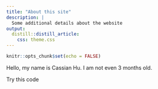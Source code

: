 ```yaml
---
title: "About this site"
description: |
  Some additional details about the website
output: 
  distill::distill_article:
    css: theme.css
---
```


```r
knitr::opts_chunk$set(echo = FALSE)
```

Hello, my name is Cassian Hu. I am not even 3 months old. 

Try this code

